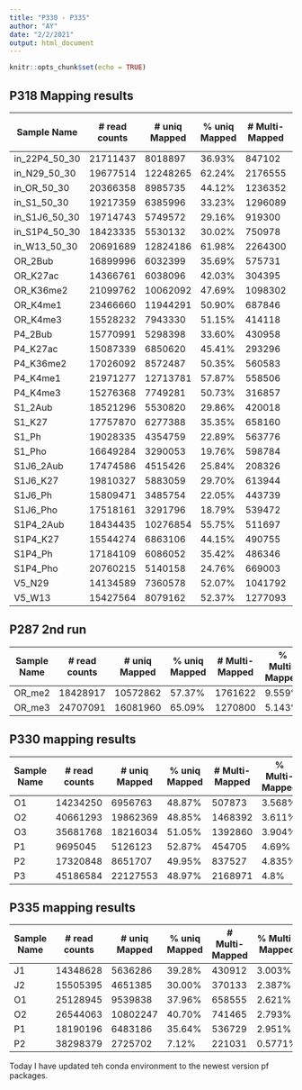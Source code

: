 ```yaml
---
title: "P330 - P335"
author: "AY"
date: "2/2/2021"
output: html_document
---
```


```r
knitr::opts_chunk$set(echo = TRUE)
```

## P318 Mapping results

Sample Name | # read counts | # uniq Mapped | % uniq Mapped | # Multi-Mapped | % Multi-Mapped | unmapped
-----------|----------------|---------------|---------------|----------------|----------------|--------
in_22P4_50_30 | 21711437 | 8018897 | 36.93% | 847102 | 3.902% | 12845497.17
in_N29_50_30 | 19677514 | 12248265 | 62.24% | 2176555 | 11.06% | 5252720.69
in_OR_50_30 | 20366358 | 8985735 | 44.12% | 1236352 | 6.071% | 10144320.81
in_S1_50_30 | 19217359 | 6385996 | 33.23% | 1296089 | 6.744% | 11535334.02
in_S1J6_50_30 | 19714743 | 5749572 | 29.16% | 919300 | 4.663% | 13045937.18
in_S1P4_50_30 | 18423335 | 5530132 | 30.02% | 750978 | 4.076% | 12142290.91
in_W13_50_30 | 20691689 | 12824186 | 61.98% | 2264300 | 10.94% | 5603230.08
OR_2Bub | 16899996 | 6032399 | 35.69% | 575731 | 3.407% | 10291926.89
OR_K27ac | 14366761 | 6038096 | 42.03% | 304395 | 2.119% | 8024325.86
OR_K36me2 | 21099762 | 10062092 | 47.69% | 1098302 | 5.205% | 9939415.11
OR_K4me1 | 23466660 | 11944291 | 50.90% | 687846 | 2.931% | 10834569.16
OR_K4me3 | 15528232 | 7943330 | 51.15% | 414118 | 2.667% | 7170830.19
P4_2Bub | 15770991 | 5298398 | 33.60% | 430958 | 2.733% | 10041698.68
P4_K27ac | 15087339 | 6850620 | 45.41% | 293296 | 1.944% | 7943475.65
P4_K36me2 | 17026092 | 8572487 | 50.35% | 560583 | 3.292% | 7893068.36
P4_K4me1 | 21971277 | 12713781 | 57.87% | 558506 | 2.542% | 8699029.6
P4_K4me3 | 15276368 | 7749281 | 50.73% | 316857 | 2.074% | 7210277.19
S1_2Aub | 18521296 | 5530820 | 29.86% | 420018 | 2.268% | 12570525.87
S1_K27 | 17757870 | 6277388 | 35.35% | 658160 | 3.706% | 10822382.94
S1_Ph | 19028335 | 4354759 | 22.89% | 563776 | 2.963% | 14109874.15
S1_Pho | 16649284 | 3290053 | 19.76% | 598784 | 3.596% | 12760523.65
S1J6_2Aub | 17474586 | 4515426 | 25.84% | 208326 | 1.192% | 12750906.97
S1J6_K27 | 19810327 | 5883059 | 29.70% | 613944 | 3.099% | 13313391.2
S1J6_Ph | 15809471 | 3485754 | 22.05% | 443739 | 2.807% | 11880053.15
S1J6_Pho | 17518161 | 3291796 | 18.79% | 539472 | 3.08% | 13686971.13
S1P4_2Aub | 18434435 | 10276854 | 55.75% | 511697 | 2.776% | 7645925.48
S1P4_K27 | 15544274 | 6863106 | 44.15% | 490755 | 3.157% | 8190465.69
S1P4_Ph | 17184109 | 6086052 | 35.42% | 486346 | 2.83% | 10611772.75
S1P4_Pho | 20760215 | 5140158 | 24.76% | 669003 | 3.223% | 14951126.02
V5_N29 | 14134589 | 7360578 | 52.07% | 1041792 | 7.371% | 5732259.55
V5_W13 | 15427564 | 8079162 | 52.37% | 1277093 | 8.278% | 6071348.35


## P287 2nd run

Sample Name | # read counts | # uniq Mapped | % uniq Mapped | # Multi-Mapped | % Multi-Mapped | unmapped
-----------|----------------|---------------|---------------|----------------|----------------|--------
OR_me2 | 18428917 | 10572862 | 57.37% | 1761622 | 9.559% | 6094466.06
OR_me3 | 24707091 | 16081960 | 65.09% | 1270800 | 5.143% | 7354360.76

## P330 mapping results

Sample Name | # read counts | # uniq Mapped | % uniq Mapped | # Multi-Mapped | % Multi-Mapped | unmapped
-----------|----------------|---------------|---------------|----------------|----------------|--------
O1 | 14234250 | 6956763 | 48.87% | 507873 | 3.568% | 6769661.56
O2 | 40661293 | 19862369 | 48.85% | 1468392 | 3.611% | 19330579.53
O3 | 35681768 | 18216034 | 51.05% | 1392860 | 3.904% | 16072919.05
P1 | 9695045 | 5126123 | 52.87% | 454705 | 4.69% | 4114259.44
P2 | 17320848 | 8651707 | 49.95% | 837527 | 4.835% | 7831659.22
P3 | 45186584 | 22127553 | 48.97% | 2168971 | 4.8% | 20890106.23

## P335 mapping results


Sample Name | # read counts | # uniq Mapped | % uniq Mapped | # Multi-Mapped | % Multi-Mapped | unmapped
-----------|----------------|---------------|---------------|----------------|----------------|--------
J1 | 14348628 | 5636286 | 39.28% | 430912 | 3.003% | 8281487.71
J2 | 15505395 | 4651385 | 30.00% | 370133 | 2.387% | 10483944.62
O1 | 25128945 | 9539838 | 37.96% | 658555 | 2.621% | 14930611.41
O2 | 26544063 | 10802247 | 40.70% | 741465 | 2.793% | 15000407.51
P1 | 18190196 | 6483186 | 35.64% | 536729 | 2.951% | 11170342.41
P2 | 38298379 | 2725702 | 7.12% | 221031 | 0.5771% | 35351738.3


Today I have updated teh conda environment to the newest version pf packages.


